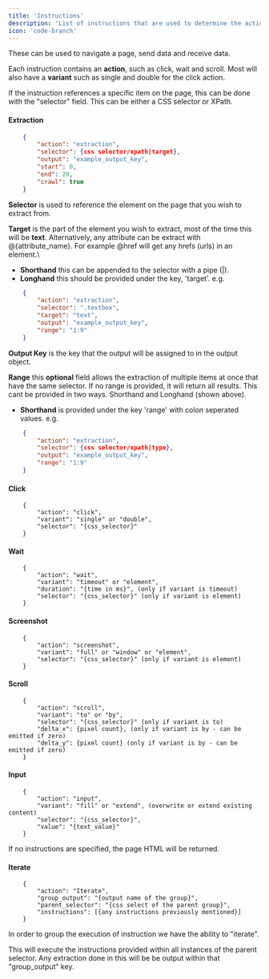 ```yaml
---
title: 'Instructions'
description: 'List of instructions that are used to determine the actions of the scraper.'
icon: 'code-branch'
---
```


These can be used to navigate a page, send data and receive data.

Each instruction contains an **action**, such as click, wait and scroll. Most will also have a **variant** such as single and double for the click action.

If the instruction references a specific item on the page, this can be done with the "selector" field. This can be either a CSS selector or XPath.

#### Extraction
```json
    {
        "action": "extraction",
        "selector": {css selector/xpath|target},
        "output": "example_output_key",
        "start": 0,
        "end": 20,
        "crawl": true
    }
```

**Selector** is used to reference the element on the page that you wish to extract from.

**Target** is the part of the element you wish to extract, most of the time this will be **text**. Alternatively, any attribute can be extract with @{attribute_name}. For example @href will get any hrefs (urls) in an element.\
 - **Shorthand** this can be appended to the selector with a pipe (|).
 - **Longhand** this should be provided under the key, 'target'. e.g.
```json
    {
        "action": "extraction",
        "selector": ".textbox",
        "target": "text",
        "output": "example_output_key",
        "range": "1:9"
    }
```

**Output Key** is the key that the output will be assigned to in the output object.

**Range** this **optional** field allows the extraction of multiple items at once that have the same selector. If no range is provided, it will return all results.
This cant be provided in two ways. Shorthand and Longhand (shown above).
 - **Shorthand** is provided under the key 'range' with colon seperated values. e.g.
```json
    {
        "action": "extraction",
        "selector": {css selector/xpath|type},
        "output": "example_output_key",
        "range": "1:9"
    }
```

#### Click
```
    {
        "action": "click",
        "variant": "single" or "double",
        "selector": "{css_selector}"
    }
```
#### Wait
```
    {
        "action": "wait",
        "variant": "timeout" or "element",
        "duration": "{time in ms}", (only if variant is timeout)
        "selector": "{css_selector}" (only if variant is element)
    }
```
#### Screenshot
```
    {
        "action": "screenshot",
        "variant": "full" or "window" or "element",
        "selector": "{css_selector}" (only if variant is element)
    }
```
#### Scroll
```
    {
        "action": "scroll",
        "variant": "to" or "by",
        "selector": "{css_selector}" (only if variant is to)
        "delta_x": {pixel count}, (only if variant is by - can be emitted if zero)
        "delta_y": {pixel count} (only if variant is by - can be emitted if zero)
    }
```
#### Input
```
    {
        "action": "input",
        "variant": "fill" or "extend", (overwrite or extend existing content)
        "selector": "{css_selector}",
        "value": "{text_value}"
    }
```

If no instructions are specified, the page HTML will be returned.

#### Iterate
```
    {
        "action": "Iterate",
        "group_output": "{output name of the group}",
        "parent_selector": "{css select of the parent group}",
        "instructions": [{any instructions previously mentioned}]
    }
```

In order to group the execution of instruction we have the ability to "iterate".

This will execute the instructions provided within all instances of the parent selector.
Any extraction done in this will be be output within that "group_output" key.
